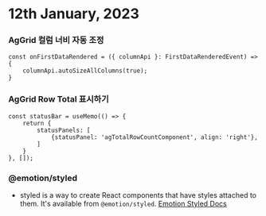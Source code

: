 # 12th January, 2023

### AgGrid 컬럼 너비 자동 조정
```tsx
const onFirstDataRendered = ({ columnApi }: FirstDataRenderedEvent) => {
    columnApi.autoSizeAllColumns(true);
}
```

### AgGrid Row Total 표시하기
```tsx
const statusBar = useMemo(() => {
    return {
        statusPanels: [
            {statusPanel: 'agTotalRowCountComponent', align: 'right'},
        ]
    }
}, []);
```

### @emotion/styled
* styled is a way to create React components that have styles attached to them. It's available from `@emotion/styled`.
[Emotion Styled Docs](https://emotion.sh/docs/styled)